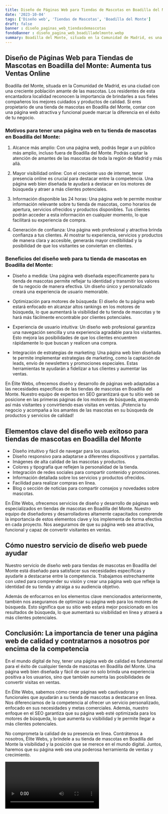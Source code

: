 ```yaml
---
title: Diseño de Páginas Web para Tiendas de Mascotas en Boadilla del Monte
date: '2023-10-04'
tags: ['Diseño web', 'Tiendas de Mascotas', 'Boadilla del Monte']
draft: false
banner : diseño_paginas_web_tiendasdemascotas
fondoBanner : diseño_pagina_web_boadilladelmonte.webp
summary: Boadilla del Monte, situada en la Comunidad de Madrid, es una ciudad con una creciente población amante de las mascotas. Los residentes de esta encantadora localidad reconocen la importancia de brindarles a sus fieles compañeros los mejores cuidados y productos de calidad. Si eres propietario de una tienda de mascotas en Boadilla del Monte, contar con una página web atractiva y funcional puede marcar la diferencia en el éxito de tu negocio.
---
```


## Diseño de Páginas Web para Tiendas de Mascotas en Boadilla del Monte: Aumenta tus Ventas Online

Boadilla del Monte, situada en la Comunidad de Madrid, es una ciudad con una creciente población amante de las mascotas. Los residentes de esta encantadora localidad reconocen la importancia de brindarles a sus fieles compañeros los mejores cuidados y productos de calidad. Si eres propietario de una tienda de mascotas en Boadilla del Monte, contar con una página web atractiva y funcional puede marcar la diferencia en el éxito de tu negocio.

### Motivos para tener una página web en tu tienda de mascotas en Boadilla del Monte:

1. Alcance más amplio: Con una página web, podrás llegar a un público más amplio, incluso fuera de Boadilla del Monte. Podrás captar la atención de amantes de las mascotas de toda la región de Madrid y más allá.

2. Mayor visibilidad online: Con el creciente uso de internet, tener presencia online es crucial para destacar entre la competencia. Una página web bien diseñada te ayudará a destacar en los motores de búsqueda y atraer a más clientes potenciales.

3. Información disponible las 24 horas: Una página web te permite mostrar información relevante sobre tu tienda de mascotas, como horarios de apertura, servicios ofrecidos y productos disponibles. Tus clientes podrán acceder a esta información en cualquier momento, lo que facilitará su experiencia de compra.

4. Generación de confianza: Una página web profesional y atractiva brinda confianza a tus clientes. Al mostrar tu experiencia, servicios y productos de manera clara y accesible, generarás mayor credibilidad y la posibilidad de que los visitantes se conviertan en clientes.

### Beneficios del diseño web para tu tienda de mascotas en Boadilla del Monte:

- Diseño a medida: Una página web diseñada específicamente para tu tienda de mascotas permite reflejar tu identidad y transmitir los valores de tu negocio de manera efectiva. Un diseño único y personalizado creará una experiencia de usuario memorable.

- Optimización para motores de búsqueda: El diseño de tu página web estará enfocado en alcanzar altos rankings en los motores de búsqueda, lo que aumentará la visibilidad de tu tienda de mascotas y te hará más fácilmente encontrable por clientes potenciales.

- Experiencia de usuario intuitiva: Un diseño web profesional garantiza una navegación sencilla y una experiencia agradable para los visitantes. Esto mejora las posibilidades de que los clientes encuentren rápidamente lo que buscan y realicen una compra.

- Integración de estrategias de marketing: Una página web bien diseñada te permite implementar estrategias de marketing, como la captación de leads, envío de newsletters y promociones especiales. Estas herramientas te ayudarán a fidelizar a tus clientes y aumentar las ventas.

En Élite Webs, ofrecemos diseño y desarrollo de páginas web adaptadas a las necesidades específicas de las tiendas de mascotas en Boadilla del Monte. Nuestro equipo de expertos en SEO garantizará que tu sitio web se posicione en las primeras páginas de los motores de búsqueda, atrayendo así más visitantes y convirtiendo esas visitas en ventas. ¡Potencia tu negocio y acompaña a los amantes de las mascotas en su búsqueda de productos y servicios de calidad!

<GifSeo />

<Cta />

## Elementos clave del diseño web exitoso para tiendas de mascotas en Boadilla del Monte

- Diseño intuitivo y fácil de navegar para los usuarios.
- Diseño responsivo para adaptarse a diferentes dispositivos y pantallas.
- Imágenes de alta calidad de las mascotas y productos.
- Colores y tipografía que reflejen la personalidad de la tienda.
- Integración de redes sociales para compartir contenido y promociones.
- Información detallada sobre los servicios y productos ofrecidos.
- Facilidad para realizar compras en línea.
- Blog o sección de noticias para compartir consejos y novedades sobre mascotas.

En Élite Webs, ofrecemos servicios de diseño y desarrollo de páginas web especializados en tiendas de mascotas en Boadilla del Monte. Nuestro equipo de diseñadores y desarrolladores altamente capacitados comprende la importancia de estos elementos clave y los implementa de forma efectiva en cada proyecto. Nos aseguramos de que su página web sea atractiva, funcional y capaz de convertir visitantes en ventas.

## Cómo nuestro servicio de diseño web puede ayudar

Nuestro servicio de diseño web para tiendas de mascotas en Boadilla del Monte está diseñado para satisfacer sus necesidades específicas y ayudarle a destacarse entre la competencia. Trabajamos estrechamente con usted para comprender su visión y crear una página web que refleje la identidad de su tienda y atraiga a su audiencia objetivo.

Además de enfocarnos en los elementos clave mencionados anteriormente, también nos aseguramos de optimizar su página web para los motores de búsqueda. Esto significa que su sitio web estará mejor posicionado en los resultados de búsqueda, lo que aumentará su visibilidad en línea y atraerá a más clientes potenciales.

## Conclusión: La importancia de tener una página web de calidad y contratarnos a nosotros por encima de la competencia

En el mundo digital de hoy, tener una página web de calidad es fundamental para el éxito de cualquier tienda de mascotas en Boadilla del Monte. Una página web bien diseñada y fácil de usar no solo brinda una experiencia positiva a los usuarios, sino que también aumenta las posibilidades de convertir visitas en ventas.

En Élite Webs, sabemos cómo crear páginas web cautivadoras y funcionales que ayudarán a su tienda de mascotas a destacarse en línea. Nos diferenciamos de la competencia al ofrecer un servicio personalizado, enfocado en sus necesidades y metas comerciales. Además, nuestro enfoque en el SEO garantiza que su página web esté optimizada para los motores de búsqueda, lo que aumenta su visibilidad y le permite llegar a más clientes potenciales.

No comprometa la calidad de su presencia en línea. Contrátenos a nosotros, Élite Webs, y bríndele a su tienda de mascotas en Boadilla del Monte la visibilidad y la posición que se merece en el mundo digital. Juntos, haremos que su página web sea una poderosa herramienta de ventas y crecimiento.

<Video />

<CtaBot job='Tiendas de Mascotas' city='Boadilla del Monte'/>

<Gmaps query='Boadilla del Monte+españa+maps' />